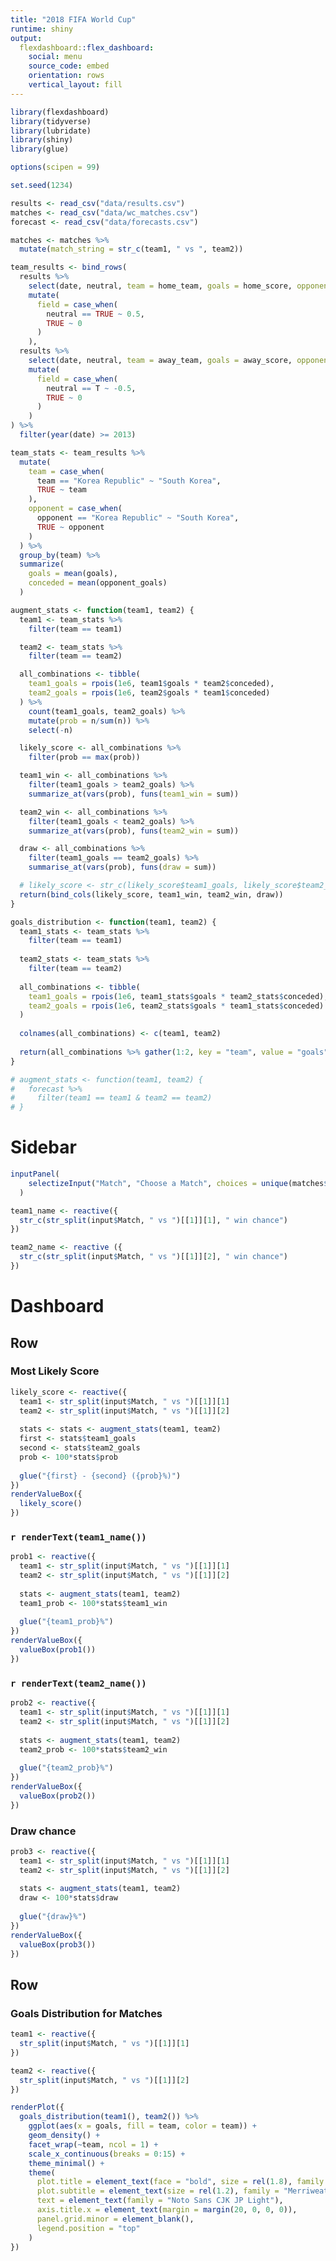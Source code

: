 ```yaml
---
title: "2018 FIFA World Cup"
runtime: shiny
output: 
  flexdashboard::flex_dashboard:
    social: menu
    source_code: embed
    orientation: rows
    vertical_layout: fill
---
```


```r
library(flexdashboard)
library(tidyverse)
library(lubridate)
library(shiny)
library(glue)

options(scipen = 99)

set.seed(1234)

results <- read_csv("data/results.csv")
matches <- read_csv("data/wc_matches.csv")
forecast <- read_csv("data/forecasts.csv")

matches <- matches %>%
  mutate(match_string = str_c(team1, " vs ", team2))

team_results <- bind_rows(
  results %>%
    select(date, neutral, team = home_team, goals = home_score, opponent_goals = away_score, opponent = away_team) %>%
    mutate(
      field = case_when(
        neutral == TRUE ~ 0.5,
        TRUE ~ 0
      )
    ),
  results %>%
    select(date, neutral, team = away_team, goals = away_score, opponent_goals = home_score, opponent = home_team) %>%
    mutate(
      field = case_when(
        neutral == T ~ -0.5,
        TRUE ~ 0
      )
    )
) %>%
  filter(year(date) >= 2013)

team_stats <- team_results %>%
  mutate(
    team = case_when(
      team == "Korea Republic" ~ "South Korea",
      TRUE ~ team
    ),
    opponent = case_when(
      opponent == "Korea Republic" ~ "South Korea",
      TRUE ~ opponent
    )
  ) %>%
  group_by(team) %>%
  summarize(
    goals = mean(goals),
    conceded = mean(opponent_goals)
  )

augment_stats <- function(team1, team2) {
  team1 <- team_stats %>%
    filter(team == team1)

  team2 <- team_stats %>%
    filter(team == team2)

  all_combinations <- tibble(
    team1_goals = rpois(1e6, team1$goals * team2$conceded),
    team2_goals = rpois(1e6, team2$goals * team1$conceded)
  ) %>%
    count(team1_goals, team2_goals) %>%
    mutate(prob = n/sum(n)) %>%
    select(-n)

  likely_score <- all_combinations %>%
    filter(prob == max(prob))

  team1_win <- all_combinations %>%
    filter(team1_goals > team2_goals) %>%
    summarize_at(vars(prob), funs(team1_win = sum))

  team2_win <- all_combinations %>%
    filter(team1_goals < team2_goals) %>%
    summarize_at(vars(prob), funs(team2_win = sum))

  draw <- all_combinations %>%
    filter(team1_goals == team2_goals) %>%
    summarise_at(vars(prob), funs(draw = sum))

  # likely_score <- str_c(likely_score$team1_goals, likely_score$team2_goals, sep = " - ")
  return(bind_cols(likely_score, team1_win, team2_win, draw))
}

goals_distribution <- function(team1, team2) {
  team1_stats <- team_stats %>%
    filter(team == team1)
  
  team2_stats <- team_stats %>%
    filter(team == team2)
  
  all_combinations <- tibble(
    team1_goals = rpois(1e6, team1_stats$goals * team2_stats$conceded),
    team2_goals = rpois(1e6, team2_stats$goals * team1_stats$conceded)
  ) 
  
  colnames(all_combinations) <- c(team1, team2)
  
  return(all_combinations %>% gather(1:2, key = "team", value = "goals"))
}

# augment_stats <- function(team1, team2) {
#   forecast %>%
#     filter(team1 == team1 & team2 == team2)
# }
```

Sidebar {.sidebar}
=======================================================================

```r

inputPanel(
    selectizeInput("Match", "Choose a Match", choices = unique(matches$match_string))
  )

team1_name <- reactive({
  str_c(str_split(input$Match, " vs ")[[1]][1], " win chance")
})

team2_name <- reactive ({
  str_c(str_split(input$Match, " vs ")[[1]][2], " win chance")
})
```

Dashboard
=======================================================================

Row
--------------------

### Most Likely Score {.value-box}

```r
likely_score <- reactive({
  team1 <- str_split(input$Match, " vs ")[[1]][1]
  team2 <- str_split(input$Match, " vs ")[[1]][2]
  
  stats <- stats <- augment_stats(team1, team2)
  first <- stats$team1_goals
  second <- stats$team2_goals
  prob <- 100*stats$prob
  
  glue("{first} - {second} ({prob}%)")
})
renderValueBox({
  likely_score()
})
```

### `r renderText(team1_name())` {.value-box}

```r
prob1 <- reactive({
  team1 <- str_split(input$Match, " vs ")[[1]][1]
  team2 <- str_split(input$Match, " vs ")[[1]][2]
  
  stats <- augment_stats(team1, team2)
  team1_prob <- 100*stats$team1_win
  
  glue("{team1_prob}%")
})
renderValueBox({
  valueBox(prob1())
})
```


### `r renderText(team2_name())` {.value-box}

```r
prob2 <- reactive({
  team1 <- str_split(input$Match, " vs ")[[1]][1]
  team2 <- str_split(input$Match, " vs ")[[1]][2]
  
  stats <- augment_stats(team1, team2)
  team2_prob <- 100*stats$team2_win
  
  glue("{team2_prob}%")
})
renderValueBox({
  valueBox(prob2())
})
```

### Draw chance {.value-box}

```r
prob3 <- reactive({
  team1 <- str_split(input$Match, " vs ")[[1]][1]
  team2 <- str_split(input$Match, " vs ")[[1]][2]
  
  stats <- augment_stats(team1, team2)
  draw <- 100*stats$draw
  
  glue("{draw}%")
})
renderValueBox({
  valueBox(prob3())
})
```

Row
-----------------------

### Goals Distribution for Matches

```r
team1 <- reactive({
  str_split(input$Match, " vs ")[[1]][1]
})

team2 <- reactive({
  str_split(input$Match, " vs ")[[1]][2]
})

renderPlot({
  goals_distribution(team1(), team2()) %>%
    ggplot(aes(x = goals, fill = team, color = team)) +
    geom_density() +
    facet_wrap(~team, ncol = 1) +
    scale_x_continuous(breaks = 0:15) +
    theme_minimal() +
    theme(
      plot.title = element_text(face = "bold", size = rel(1.8), family = "Merriweather"),
      plot.subtitle = element_text(size = rel(1.2), family = "Merriweather Light", margin = margin(0,0,20,0)),
      text = element_text(family = "Noto Sans CJK JP Light"),
      axis.title.x = element_text(margin = margin(20, 0, 0, 0)),
      panel.grid.minor = element_blank(),
      legend.position = "top"
    )
})
```

